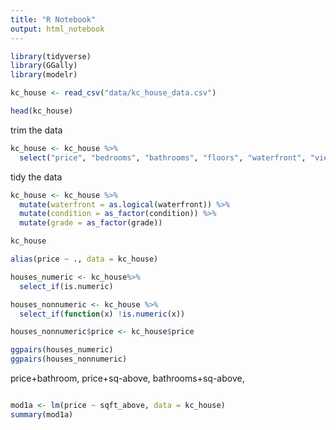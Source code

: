 ```yaml
---
title: "R Notebook"
output: html_notebook
---
```


```r
library(tidyverse)
library(GGally)
library(modelr)
```

```r
kc_house <- read_csv("data/kc_house_data.csv")
```

```r
head(kc_house)
```
trim the data
```r
kc_house <- kc_house %>%
  select("price", "bedrooms", "bathrooms", "floors", "waterfront", "view", "view", "grade", "sqft_above", "sqft_basement", "yr_built", "yr_renovated", "condition")
```
 
tidy the data
```r
kc_house <- kc_house %>% 
  mutate(waterfront = as.logical(waterfront)) %>% 
  mutate(condition = as_factor(condition)) %>% 
  mutate(grade = as_factor(grade))

kc_house
```

```r
alias(price ~ ., data = kc_house)
```
 
```r
houses_numeric <- kc_house%>%
  select_if(is.numeric)

houses_nonnumeric <- kc_house %>%
  select_if(function(x) !is.numeric(x))

houses_nonnumeric$price <- kc_house$price

ggpairs(houses_numeric)
ggpairs(houses_nonnumeric)
```
price+bathroom, price+sq-above, bathrooms+sq-above,  
 
```r

```

```r
mod1a <- lm(price ~ sqft_above, data = kc_house)
summary(mod1a)
```
 
 